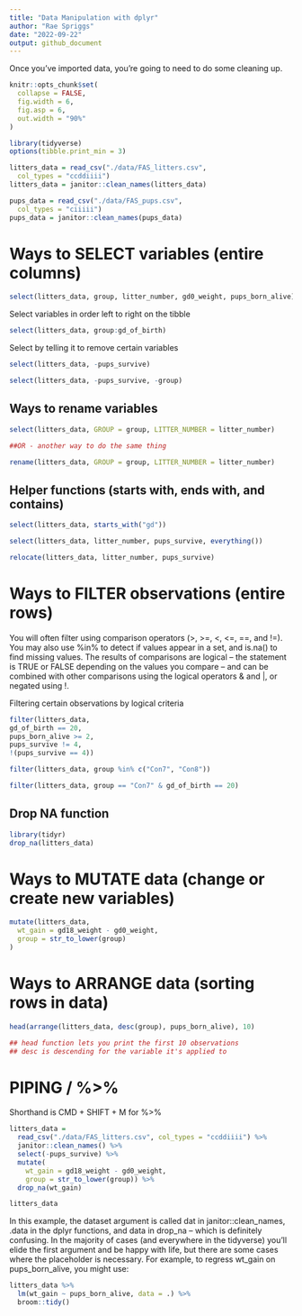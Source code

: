 ```yaml
---
title: "Data Manipulation with dplyr"
author: "Rae Spriggs"
date: "2022-09-22"
output: github_document
---
```


Once you've imported data, you're going to need to do some cleaning up. 

```r
knitr::opts_chunk$set(
  collapse = FALSE,
  fig.width = 6,
  fig.asp = 6, 
  out.width = "90%"
)
```

```r
library(tidyverse)
options(tibble.print_min = 3)

litters_data = read_csv("./data/FAS_litters.csv",
  col_types = "ccddiiii")
litters_data = janitor::clean_names(litters_data)

pups_data = read_csv("./data/FAS_pups.csv",
  col_types = "ciiiii")
pups_data = janitor::clean_names(pups_data)
```

# Ways to SELECT variables (entire columns)

```r
select(litters_data, group, litter_number, gd0_weight, pups_born_alive)
```

Select variables in order left to right on the tibble
```r
select(litters_data, group:gd_of_birth)
```

Select by telling it to remove certain variables
```r
select(litters_data, -pups_survive)

select(litters_data, -pups_survive, -group)
```

## Ways to rename variables 
 
```r
select(litters_data, GROUP = group, LITTER_NUMBER = litter_number)

##OR - another way to do the same thing

rename(litters_data, GROUP = group, LITTER_NUMBER = litter_number)
```

## Helper functions (starts with, ends with, and contains)

```r
select(litters_data, starts_with("gd"))
```

```r
select(litters_data, litter_number, pups_survive, everything())
```

```r
relocate(litters_data, litter_number, pups_survive)
```

# Ways to FILTER observations (entire rows)

You will often filter using comparison operators (>, >=, <, <=, ==, and !=). You may also use %in% to detect if values appear in a set, and is.na() to find missing values. The results of comparisons are logical – the statement is TRUE or FALSE depending on the values you compare – and can be combined with other comparisons using the logical operators & and |, or negated using !.

Filtering certain observations by logical criteria 
```r
filter(litters_data, 
gd_of_birth == 20,
pups_born_alive >= 2,
pups_survive != 4,
!(pups_survive == 4))

```

```r
filter(litters_data, group %in% c("Con7", "Con8"))
```

```r
filter(litters_data, group == "Con7" & gd_of_birth == 20)
```

## Drop NA function

```r
library(tidyr)
drop_na(litters_data) 
```

# Ways to MUTATE data (change or create new variables)

```r
mutate(litters_data,
  wt_gain = gd18_weight - gd0_weight,
  group = str_to_lower(group)
)
```

# Ways to ARRANGE data (sorting rows in data)

```r
head(arrange(litters_data, desc(group), pups_born_alive), 10)

## head function lets you print the first 10 observations
## desc is descending for the variable it's applied to 
```

# PIPING / %>% 

Shorthand is CMD + SHIFT + M for %>%
```r
litters_data = 
  read_csv("./data/FAS_litters.csv", col_types = "ccddiiii") %>%
  janitor::clean_names() %>%
  select(-pups_survive) %>%
  mutate(
    wt_gain = gd18_weight - gd0_weight,
    group = str_to_lower(group)) %>% 
  drop_na(wt_gain)

litters_data
```
In this example, the dataset argument is called dat in janitor::clean_names, .data in the dplyr functions, and data in drop_na – which is definitely confusing. In the majority of cases (and everywhere in the tidyverse) you’ll elide the first argument and be happy with life, but there are some cases where the placeholder is necessary. For example, to regress wt_gain on pups_born_alive, you might use:

```r
litters_data %>%
  lm(wt_gain ~ pups_born_alive, data = .) %>%
  broom::tidy()
```

